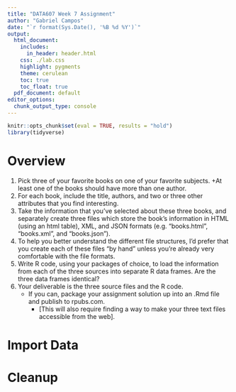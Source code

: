 ```yaml
---
title: "DATA607 Week 7 Assignment"
author: "Gabriel Campos"
date: "`r format(Sys.Date(), '%B %d %Y')`"
output: 
  html_document:
    includes:
      in_header: header.html
    css: ./lab.css
    highlight: pygments
    theme: cerulean
    toc: true
    toc_float: true
  pdf_document: default
editor_options: 
  chunk_output_type: console
---
```


```r
knitr::opts_chunk$set(eval = TRUE, results = "hold")
library(tidyverse)
```

Overview
========

1. Pick three of your favorite books on one of your favorite subjects. 
    +At least one of the books should have more than one author. 
2. For each book, include the title, authors, and two or three other attributes that you find interesting.
3. Take the information that you’ve selected about these three books, and separately create three files which store the book’s information in HTML (using an html table), XML, and JSON formats (e.g. “books.html”, “books.xml”, and “books.json”).
4. To help you better understand the different file structures, I’d prefer that you create each of these files “by hand” unless you’re already very comfortable with the file formats.
5. Write R code, using your packages of choice, to load the information from each of the three sources into separate R data frames. Are the three data frames identical?
6. Your deliverable is the three source files and the R code.
    + If you can, package your assignment solution up into an .Rmd file and publish to rpubs.com. 
      * [This will also require finding a way to make your three text files accessible from the web].

Import Data
===========



Cleanup
=======

